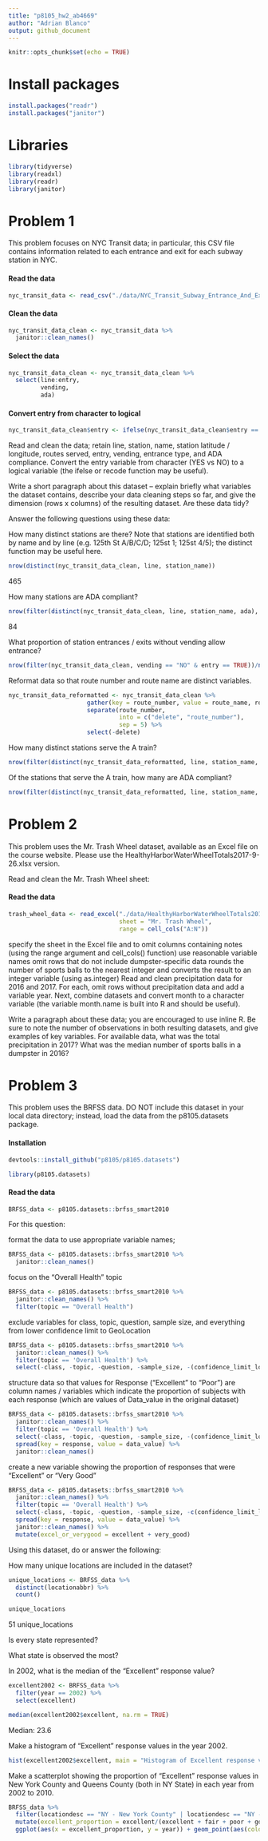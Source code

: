 ```yaml
---
title: "p8105_hw2_ab4669"
author: "Adrian Blanco"
output: github_document
---
```


```r
knitr::opts_chunk$set(echo = TRUE)
```

# Install packages

```r

install.packages("readr")
install.packages("janitor")

```



# Libraries

```r

library(tidyverse)
library(readxl)
library(readr)
library(janitor)

```


# Problem 1
This problem focuses on NYC Transit data; in particular, this CSV file contains information related to each entrance and exit for each subway station in NYC.

#### Read the data

```r

nyc_transit_data <- read_csv("./data/NYC_Transit_Subway_Entrance_And_Exit_Data.csv")

```

#### Clean the data

```r

nyc_transit_data_clean <- nyc_transit_data %>% 
  janitor::clean_names()

```

#### Select the data

```r

nyc_transit_data_clean <- nyc_transit_data_clean %>%  
  select(line:entry, 
         vending, 
         ada)

```

#### Convert entry from character to logical

```r

nyc_transit_data_clean$entry <- ifelse(nyc_transit_data_clean$entry == "YES", TRUE, FALSE)

```





Read and clean the data; retain line, station, name, station latitude / longitude, routes served, entry, vending, entrance type, and ADA compliance. Convert the entry variable from character (YES vs NO) to a logical variable (the ifelse or recode function may be useful).

Write a short paragraph about this dataset – explain briefly what variables the dataset contains, describe your data cleaning steps so far, and give the dimension (rows x columns) of the resulting dataset. Are these data tidy?

Answer the following questions using these data:

How many distinct stations are there? 
Note that stations are identified both by name and by line (e.g. 125th St A/B/C/D; 125st 1; 125st 4/5); the distinct function may be useful here.

```r

nrow(distinct(nyc_transit_data_clean, line, station_name))

```

465

How many stations are ADA compliant?

```r

nrow(filter(distinct(nyc_transit_data_clean, line, station_name, ada), ada == TRUE))

```

84

What proportion of station entrances / exits without vending allow entrance?

```r

nrow(filter(nyc_transit_data_clean, vending == "NO" & entry == TRUE))/nrow(nyc_transit_data_clean)

```

Reformat data so that route number and route name are distinct variables.

```r

nyc_transit_data_reformatted <- nyc_transit_data_clean %>%
                      gather(key = route_number, value = route_name, route1:route11) %>%
                      separate(route_number,
                               into = c("delete", "route_number"),
                               sep = 5) %>%
                      select(-delete)

```

How many distinct stations serve the A train? 

```r

nrow(filter(distinct(nyc_transit_data_reformatted, line, station_name, route_name), route_name == "A"))

```



Of the stations that serve the A train, how many are ADA compliant?

```r

nrow(filter(distinct(nyc_transit_data_reformatted, line, station_name, route_name, ada), route_name == "A", ada == TRUE))

```

# Problem 2
This problem uses the Mr. Trash Wheel dataset, available as an Excel file on the course website. Please use the  HealthyHarborWaterWheelTotals2017-9-26.xlsx version.

Read and clean the Mr. Trash Wheel sheet:

#### Read the data

```r

trash_wheel_data <- read_excel("./data/HealthyHarborWaterWheelTotals2017-3.xlsx", 
                               sheet = "Mr. Trash Wheel", 
                               range = cell_cols("A:N")) 

```



specify the sheet in the Excel file and to omit columns containing notes (using the range argument and cell_cols() function)
use reasonable variable names
omit rows that do not include dumpster-specific data
rounds the number of sports balls to the nearest integer and converts the result to an integer variable (using  as.integer)
Read and clean precipitation data for 2016 and 2017. For each, omit rows without precipitation data and add a variable year. Next, combine datasets and convert month to a character variable (the variable month.name is built into R and should be useful).

Write a paragraph about these data; you are encouraged to use inline R. Be sure to note the number of observations in both resulting datasets, and give examples of key variables. For available data, what was the total precipitation in 2017? What was the median number of sports balls in a dumpster in 2016?

# Problem 3
This problem uses the BRFSS data. DO NOT include this dataset in your local data directory; instead, load the data from the  p8105.datasets package.

#### Installation

```r

devtools::install_github("p8105/p8105.datasets")

```

```r

library(p8105.datasets)

```


#### Read the data

```r

BRFSS_data <- p8105.datasets::brfss_smart2010

```



For this question:

format the data to use appropriate variable names;

```r

BRFSS_data <- p8105.datasets::brfss_smart2010 %>% 
  janitor::clean_names()

```

focus on the “Overall Health” topic

```r

BRFSS_data <- p8105.datasets::brfss_smart2010 %>% 
  janitor::clean_names() %>%
  filter(topic == "Overall Health")

```

exclude variables for class, topic, question, sample size, and everything from lower confidence limit to GeoLocation

```r

BRFSS_data <- p8105.datasets::brfss_smart2010 %>% 
  janitor::clean_names() %>%
  filter(topic == 'Overall Health') %>%
  select(-class, -topic, -question, -sample_size, -(confidence_limit_low:geo_location))

```

structure data so that values for Response (“Excellent” to “Poor”) are column names / variables which indicate the proportion of subjects with each response (which are values of Data_value in the original dataset)

```r

BRFSS_data <- p8105.datasets::brfss_smart2010 %>% 
  janitor::clean_names() %>%
  filter(topic == 'Overall Health') %>%
  select(-class, -topic, -question, -sample_size, -(confidence_limit_low:geo_location)) %>% 
  spread(key = response, value = data_value) %>% 
  janitor::clean_names()

```

create a new variable showing the proportion of responses that were “Excellent” or “Very Good”

```r

BRFSS_data <- p8105.datasets::brfss_smart2010 %>% 
  janitor::clean_names() %>%
  filter(topic == 'Overall Health') %>%
  select(-class, -topic, -question, -sample_size, -c(confidence_limit_low:geo_location)) %>% 
  spread(key = response, value = data_value) %>% 
  janitor::clean_names() %>%
  mutate(excel_or_verygood = excellent + very_good)

```

Using this dataset, do or answer the following:

How many unique locations are included in the dataset? 

```r

unique_locations <- BRFSS_data %>%
  distinct(locationabbr) %>% 
  count()

unique_locations

```

51 unique_locations

Is every state represented? 


What state is observed the most?

In 2002, what is the median of the “Excellent” response value?

```r

excellent2002 <- BRFSS_data %>% 
  filter(year == 2002) %>%
  select(excellent) 

median(excellent2002$excellent, na.rm = TRUE)

```

Median: 23.6


Make a histogram of “Excellent” response values in the year 2002.

```r

hist(excellent2002$excellent, main = "Histogram of Excellent response values in 2002.", xlab = "excellent values" )

```


Make a scatterplot showing the proportion of “Excellent” response values in New York County and Queens County (both in NY State) in each year from 2002 to 2010.

```r

BRFSS_data %>% 
  filter(locationdesc == "NY - New York County" | locationdesc == "NY - Queens County") %>%
  mutate(excellent_proportion = excellent/(excellent + fair + poor + good + very_good)) %>% 
  ggplot(aes(x = excellent_proportion, y = year)) + geom_point(aes(color = locationdesc))

```
